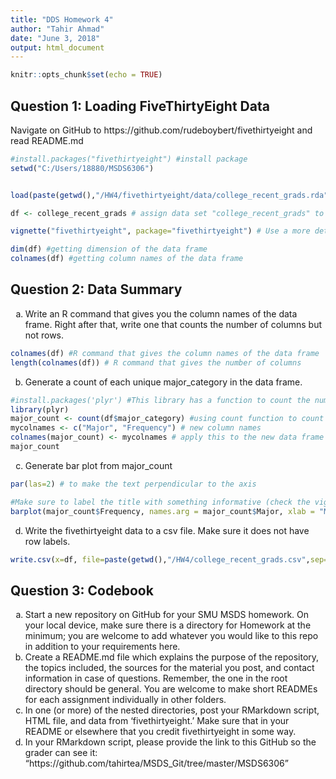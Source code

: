 ```yaml
---
title: "DDS Homework 4"
author: "Tahir Ahmad"
date: "June 3, 2018"
output: html_document
---
```


```r
knitr::opts_chunk$set(echo = TRUE)
```

## Question 1: Loading FiveThirtyEight Data

Navigate on GitHub to https://github.com/rudeboybert/fivethirtyeight and read README.md

```r
#install.packages("fivethirtyeight") #install package
setwd("C:/Users/18880/MSDS6306")


load(paste(getwd(),"/HW4/fivethirtyeight/data/college_recent_grads.rda",sep="",collapse = NULL))

df <- college_recent_grads # assign data set "college_recent_grads" to an object "df"

vignette("fivethirtyeight", package="fivethirtyeight") # Use a more detailed list of the data sets to write out the URL in a comment of the related news story: http://fivethirtyeight.com/features/the-economic-guide-to-picking-a-college-major/

dim(df) #getting dimension of the data frame
colnames(df) #getting column names of the data frame

```

## Question 2: Data Summary

a. Write an R command that gives you the column names of the data frame. Right after that, write one that counts the number of columns but not rows.

```r
colnames(df) #R command that gives the column names of the data frame
length(colnames(df)) # R command that gives the number of columns
```
b. Generate a count of each unique major_category in the data frame.

```r
#install.packages('plyr') #This library has a function to count the number of occurences
library(plyr)
major_count <- count(df$major_category) #using count function to count the number of occurences
mycolnames <- c("Major", "Frequency") # new column names
colnames(major_count) <- mycolnames # apply this to the new data frame
major_count
```

c. Generate bar plot from major_count
```r
par(las=2) # to make the text perpendicular to the axis

#Make sure to label the title with something informative (check the vignette if you need), label the x and y axis, and make it any color other than grey. Assign the major_category labels to their respective bar. Flip the barplot horizontally so that bars extend to the right, not upward.
barplot(major_count$Frequency, names.arg = major_count$Major, xlab = "Major", ylab = "Frequency", main = "Frequency of Major", horiz=TRUE, col="blue")
```

d. Write the fivethirtyeight data to a csv file. Make sure it does not have row labels.
```r
write.csv(x=df, file=paste(getwd(),"/HW4/college_recent_grads.csv",sep="",collapse = NULL), row.names = FALSE)
```


## Question 3: Codebook

a. Start a new repository on GitHub for your SMU MSDS homework. On your local device, make sure there is a directory for Homework at the minimum; you are welcome to add whatever you would like to this repo in addition to your requirements here.
b. Create a README.md file which explains the purpose of the repository, the topics included, the sources for the material you post, and contact information in case of questions. Remember, the one in the root directory should be general. You are welcome to make short READMEs for each assignment individually in other folders.
c. In one (or more) of the nested directories, post your RMarkdown script, HTML file, and data from 'fivethirtyeight.' Make sure that in your README or elsewhere that you credit fivethirtyeight in some way.
d. In your RMarkdown script, please provide the link to this GitHub so the grader can see it: "https://github.com/tahirtea/MSDS_Git/tree/master/MSDS6306"
